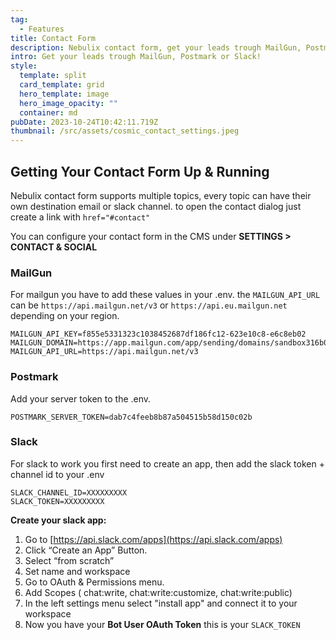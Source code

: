 ```yaml
---
tag:
  - Features
title: Contact Form
description: Nebulix contact form, get your leads trough MailGun, Postmark or Slack!
intro: Get your leads trough MailGun, Postmark or Slack!
style:
  template: split
  card_template: grid
  hero_template: image
  hero_image_opacity: ""
  container: md
pubDate: 2023-10-24T10:42:11.719Z
thumbnail: /src/assets/cosmic_contact_settings.jpeg
---
```


## Getting Your Contact Form Up & Running

Nebulix contact form supports multiple topics, every topic can have their own destination email or slack channel. to open the contact dialog just create a link with `href="#contact"`

You can configure your contact form in the CMS under **SETTINGS > CONTACT & SOCIAL**

### MailGun

For mailgun you have to add these values in your .env. the `MAILGUN_API_URL` can be `https://api.mailgun.net/v3` or `https://api.eu.mailgun.net` depending on your region.

```
MAILGUN_API_KEY=f855e5331323c1038452687df186fc12-623e10c8-e6c8eb02
MAILGUN_DOMAIN=https://app.mailgun.com/app/sending/domains/sandbox316b0bd63e744cf6a5f61d6b669cd919.mailgun.org
MAILGUN_API_URL=https://api.mailgun.net/v3
```

### Postmark

Add your server token to the .env.

```
POSTMARK_SERVER_TOKEN=dab7c4feeb8b87a504515b58d150c02b
```

### Slack

For slack to work you first need to create an app, then add the slack token + channel id to your .env

```
SLACK_CHANNEL_ID=XXXXXXXXX
SLACK_TOKEN=XXXXXXXXX
```

**Create your slack app:**

1. Go to [https://api.slack.com/apps](https://api.slack.com/apps)
1. Click “Create an App” Button.
1. Select “from scratch”
1. Set name and workspace
1. Go to OAuth & Permissions menu.
1. Add Scopes ( chat:write, chat:write:customize, chat:write:public)
1. In the left settings menu select "install app" and connect it to your workspace
1. Now you have your **Bot User OAuth Token** this is your `SLACK_TOKEN`
